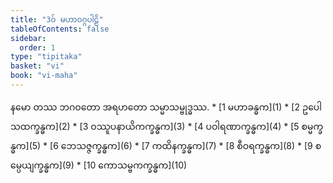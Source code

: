 ```yaml
---
title: "3ဝ် မဟာဝဂ္ဂပါဠိ"
tableOfContents: false
sidebar:
  order: 1
type: "tipitaka"
basket: "vi"
book: "vi-maha"
---
```


<Paragraph number="1" type="center" book="vi-maha">
နမော တဿ ဘဂဝတော အရဟတော သမ္မာသမ္ဗုဒ္ဓဿ.

</Paragraph>

<TableOfContents book="vi-maha" section="3">
* [1 မဟာခန္ဓက](1)
* [2 ဥပေါသထက္ခန္ဓက](2)
* [3 ဝဿူပနာယိကက္ခန္ဓက](3)
* [4 ပဝါရဏာက္ခန္ဓက](4)
* [5 စမ္မက္ခန္ဓက](5)
* [6 ဘေသဇ္ဇက္ခန္ဓက](6)
* [7 ကထိနက္ခန္ဓက](7)
* [8 စီဝရက္ခန္ဓက](8)
* [9 စမ္ပေယျက္ခန္ဓက](9)
* [10 ကောသမ္ဗကက္ခန္ဓက](10)
</TableOfContents>
